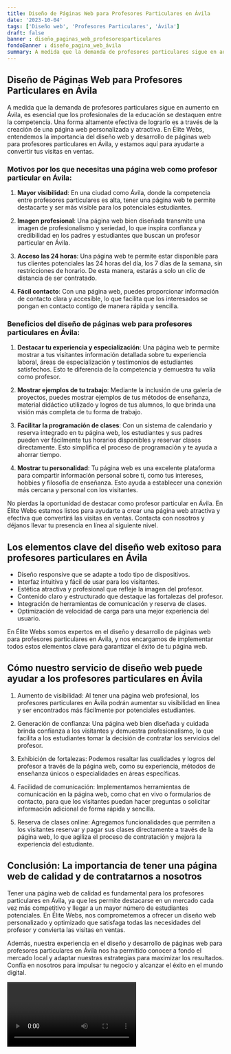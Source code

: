 ```yaml
---
title: Diseño de Páginas Web para Profesores Particulares en Ávila
date: '2023-10-04'
tags: ['Diseño web', 'Profesores Particulares', 'Ávila']
draft: false
banner : diseño_paginas_web_profesoresparticulares
fondoBanner : diseño_pagina_web_ávila
summary: A medida que la demanda de profesores particulares sigue en aumento en Ávila, es esencial que los profesionales de la educación se destaquen entre la competencia. Una forma altamente efectiva de lograrlo es a través de la creación de una página web personalizada y atractiva. En Élite Webs, entendemos la importancia del diseño web y desarrollo de páginas web para profesores particulares en Ávila, y estamos aquí para ayudarte a convertir tus visitas en ventas.
---
```


## Diseño de Páginas Web para Profesores Particulares en Ávila

A medida que la demanda de profesores particulares sigue en aumento en Ávila, es esencial que los profesionales de la educación se destaquen entre la competencia. Una forma altamente efectiva de lograrlo es a través de la creación de una página web personalizada y atractiva. En Élite Webs, entendemos la importancia del diseño web y desarrollo de páginas web para profesores particulares en Ávila, y estamos aquí para ayudarte a convertir tus visitas en ventas.

### Motivos por los que necesitas una página web como profesor particular en Ávila:

1. **Mayor visibilidad**: En una ciudad como Ávila, donde la competencia entre profesores particulares es alta, tener una página web te permite destacarte y ser más visible para los potenciales estudiantes.

2. **Imagen profesional**: Una página web bien diseñada transmite una imagen de profesionalismo y seriedad, lo que inspira confianza y credibilidad en los padres y estudiantes que buscan un profesor particular en Ávila.

3. **Acceso las 24 horas**: Una página web te permite estar disponible para tus clientes potenciales las 24 horas del día, los 7 días de la semana, sin restricciones de horario. De esta manera, estarás a solo un clic de distancia de ser contratado.

4. **Fácil contacto**: Con una página web, puedes proporcionar información de contacto clara y accesible, lo que facilita que los interesados se pongan en contacto contigo de manera rápida y sencilla.

### Beneficios del diseño de páginas web para profesores particulares en Ávila:

1. **Destacar tu experiencia y especialización**: Una página web te permite mostrar a tus visitantes información detallada sobre tu experiencia laboral, áreas de especialización y testimonios de estudiantes satisfechos. Esto te diferencia de la competencia y demuestra tu valía como profesor.

2. **Mostrar ejemplos de tu trabajo**: Mediante la inclusión de una galería de proyectos, puedes mostrar ejemplos de tus métodos de enseñanza, material didáctico utilizado y logros de tus alumnos, lo que brinda una visión más completa de tu forma de trabajo.

3. **Facilitar la programación de clases**: Con un sistema de calendario y reserva integrado en tu página web, los estudiantes y sus padres pueden ver fácilmente tus horarios disponibles y reservar clases directamente. Esto simplifica el proceso de programación y te ayuda a ahorrar tiempo.

4. **Mostrar tu personalidad**: Tu página web es una excelente plataforma para compartir información personal sobre ti, como tus intereses, hobbies y filosofía de enseñanza. Esto ayuda a establecer una conexión más cercana y personal con los visitantes.

No pierdas la oportunidad de destacar como profesor particular en Ávila. En Élite Webs estamos listos para ayudarte a crear una página web atractiva y efectiva que convertirá las visitas en ventas. Contacta con nosotros y déjanos llevar tu presencia en línea al siguiente nivel.

<GifSeo />

<Cta />

## Los elementos clave del diseño web exitoso para profesores particulares en Ávila

- Diseño responsive que se adapte a todo tipo de dispositivos.
- Interfaz intuitiva y fácil de usar para los visitantes.
- Estética atractiva y profesional que refleje la imagen del profesor.
- Contenido claro y estructurado que destaque las fortalezas del profesor.
- Integración de herramientas de comunicación y reserva de clases.
- Optimización de velocidad de carga para una mejor experiencia del usuario.

En Élite Webs somos expertos en el diseño y desarrollo de páginas web para profesores particulares en Ávila, y nos encargamos de implementar todos estos elementos clave para garantizar el éxito de tu página web.

## Cómo nuestro servicio de diseño web puede ayudar a los profesores particulares en Ávila

1. Aumento de visibilidad: Al tener una página web profesional, los profesores particulares en Ávila podrán aumentar su visibilidad en línea y ser encontrados más fácilmente por potenciales estudiantes.

2. Generación de confianza: Una página web bien diseñada y cuidada brinda confianza a los visitantes y demuestra profesionalismo, lo que facilita a los estudiantes tomar la decisión de contratar los servicios del profesor.

3. Exhibición de fortalezas: Podemos resaltar las cualidades y logros del profesor a través de la página web, como su experiencia, métodos de enseñanza únicos o especialidades en áreas específicas.

4. Facilidad de comunicación: Implementamos herramientas de comunicación en la página web, como chat en vivo o formularios de contacto, para que los visitantes puedan hacer preguntas o solicitar información adicional de forma rápida y sencilla.

5. Reserva de clases online: Agregamos funcionalidades que permiten a los visitantes reservar y pagar sus clases directamente a través de la página web, lo que agiliza el proceso de contratación y mejora la experiencia del estudiante.

## Conclusión: La importancia de tener una página web de calidad y de contratarnos a nosotros

Tener una página web de calidad es fundamental para los profesores particulares en Ávila, ya que les permite destacarse en un mercado cada vez más competitivo y llegar a un mayor número de estudiantes potenciales. En Élite Webs, nos comprometemos a ofrecer un diseño web personalizado y optimizado que satisfaga todas las necesidades del profesor y convierta las visitas en ventas.

Además, nuestra experiencia en el diseño y desarrollo de páginas web para profesores particulares en Ávila nos ha permitido conocer a fondo el mercado local y adaptar nuestras estrategias para maximizar los resultados. Confía en nosotros para impulsar tu negocio y alcanzar el éxito en el mundo digital.

<Video />

<CtaBot job='Profesores Particulares' city='Ávila'/>

<Gmaps query='Ávila+españa+maps' />
